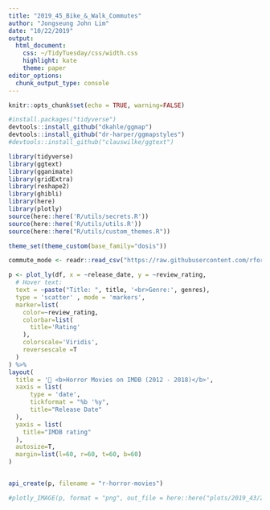 ```yaml
---
title: "2019_45_Bike_&_Walk_Commutes"
author: "Jongseung John Lim"
date: "10/22/2019"
output: 
  html_document: 
    css: ~/TidyTuesday/css/width.css
    highlight: kate
    theme: paper
editor_options: 
  chunk_output_type: console
---
```


```r
knitr::opts_chunk$set(echo = TRUE, warning=FALSE)

#install.packages("tidyverse")
devtools::install_github("dkahle/ggmap")
devtools::install_github("dr-harper/ggmapstyles")
#devtools::install_github("clauswilke/ggtext")
```

```r
library(tidyverse)
library(ggtext)
library(gganimate)
library(gridExtra)
library(reshape2)
library(ghibli)
library(here)
library(plotly)
source(here::here('R/utils/secrets.R'))
source(here::here('R/utils/utils.R'))
source(here::here("R/utils/custom_themes.R"))

theme_set(theme_custom(base_family="dosis"))
```

```r
commute_mode <- readr::read_csv("https://raw.githubusercontent.com/rfordatascience/tidytuesday/master/data/2019/2019-11-05/commute.csv")

```

```r
p <- plot_ly(df, x = ~release_date, y = ~review_rating,
  # Hover text:
  text = ~paste("Title: ", title, '<br>Genre:', genres),
  type = 'scatter' , mode = 'markers',
  marker=list(
    color=~review_rating,
    colorbar=list(
      title='Rating'
    ),
    colorscale='Viridis',
    reversescale =T
  )
) %>%
layout(
  title = '🎃 <b>Horror Movies on IMDB (2012 - 2018)</b>',
  xaxis = list(
      type = 'date',
      tickformat = "%b '%y",
      title="Release Date"
  ),
  yaxis = list(
    title="IMDB rating"
  ),
  autosize=T,
  margin=list(l=60, r=60, t=60, b=60)
)


api_create(p, filename = "r-horror-movies")

#plotly_IMAGE(p, format = "png", out_file = here::here("plots/2019_43/2019_43_HorrorMovies.png"))
```



